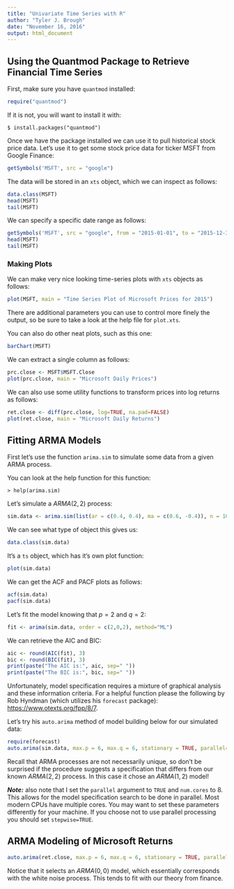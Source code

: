 ---
title: "Univariate Time Series with R"
author: "Tyler J. Brough"
date: "November 16, 2016"
output: html_document
---

## Using the Quantmod Package to Retrieve Financial Time Series

First, make sure you have `quantmod` installed:

```{r}
require("quantmod")
```

If it is not, you will want to install it with:

```
$ install.packages("quantmod")
```

Once we have the package installed we can use it to pull historical stock price data. Let's use it to get some stock price data for ticker MSFT from Google Finance:

```{r}
getSymbols('MSFT', src = "google")
```

The data will be stored in an `xts` object, which we can inspect as follows:

```{r}
data.class(MSFT)
head(MSFT)
tail(MSFT)
```

We can specify a specific date range as follows:

```{r}
getSymbols('MSFT', src = "google", from = "2015-01-01", to = "2015-12-31")
head(MSFT)
tail(MSFT)
```

### Making Plots

We can make very nice looking time-series plots with `xts` objects as follows:

```{r}
plot(MSFT, main = "Time Series Plot of Microsoft Prices for 2015")
```

There are additional parameters you can use to control more finely the output, so be sure to take a look at the help file for `plot.xts`. 

You can also do other neat plots, such as this one:

```{r}
barChart(MSFT)
```

We can extract a single column as follows:

```{r}
prc.close <- MSFT$MSFT.Close
plot(prc.close, main = "Microsoft Daily Prices")
```

We can also use some utility functions to transform prices into log returns as follows:

```{r}
ret.close <- diff(prc.close, log=TRUE, na.pad=FALSE)
plot(ret.close, main = "Microsoft Daily Returns")
```

## Fitting ARMA Models

First let's use the function `arima.sim` to simulate some data from a given ARMA process. 

You can look at the help function for this function:

```
> help(arima.sim)
```

Let's simulate a $ARMA(2,2)$ process:

```{r}
sim.data <- arima.sim(list(ar = c(0.4, 0.4), ma = c(0.6, -0.4)), n = 10000)
```

We can see what type of object this gives us:

```{r}
data.class(sim.data)
```

It's a `ts` object, which has it's own plot function:

```{r}
plot(sim.data)
```

We can get the ACF and PACF plots as follows:

```{r}
acf(sim.data)
pacf(sim.data)
```

Let's fit the model knowing that $p = 2$ and $q = 2$:

```{r}
fit <- arima(sim.data, order = c(2,0,2), method="ML")
```

We can retrieve the AIC and BIC:

```{r}
aic <- round(AIC(fit), 3)
bic <- round(BIC(fit), 3)
print(paste("The AIC is:", aic, sep=" "))
print(paste("The BIC is:", bic, sep=" "))
```

Unfortunately, model specification requires a mixture of graphical analysis and these information criteria. For a helpful function please the following by Rob Hyndman (which utilizes his `forecast` package): <https://www.otexts.org/fpp/8/7>. 

Let's try his `auto.arima` method of model building below for our simulated data:

```{r}
require(forecast)
auto.arima(sim.data, max.p = 6, max.q = 6, stationary = TRUE, parallel=TRUE, num.cores = 8, stepwise=FALSE)
```

Recall that ARMA processes are not necessarily unique, so don't be surprised if the procedure suggests a specification that differs from our known $ARMA(2,2)$ process. In this case it chose an $ARMA(1, 2)$ model!

___Note:___ also note that I set the `parallel` argument to `TRUE` and `num.cores` to $8$. This allows for the model specification search to be done in parallel. Most modern CPUs have multiple cores. You may want to set these parameters differently for your machine. If you choose not to use parallel processing you should set `stepwise=TRUE`.


## ARMA Modeling of Microsoft Returns

```{r}
auto.arima(ret.close, max.p = 6, max.q = 6, stationary = TRUE, parallel = TRUE, num.cores = 8, stepwise = FALSE)
```

Notice that it selects an $ARMA(0,0)$ model, which essentially corresponds with the white noise process. This tends to fit with our theory from finance. 







